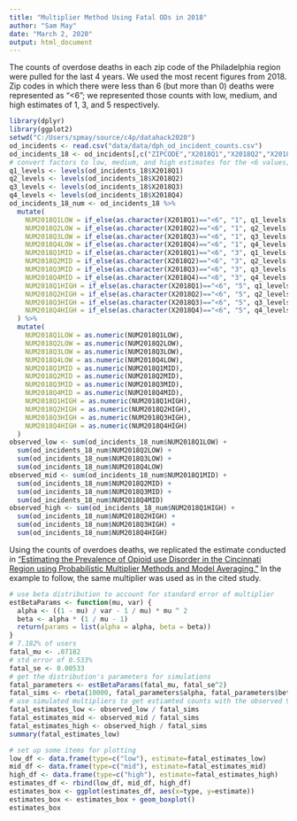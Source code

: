 ```yaml
---
title: "Multiplier Method Using Fatal ODs in 2018"
author: "Sam May"
date: "March 2, 2020"
output: html_document
---
```

The counts of overdose deaths in each zip code of the Philadelphia region were pulled for the last 4 years. We used the most recent figures from 2018. Zip codes in which there were less than 6 (but more than 0) deaths were represented as "<6"; we represented those counts with low, medium, and high estimates of 1, 3, and 5 respectively.

```r
library(dplyr)
library(ggplot2)
setwd("C:/Users/spmay/source/c4p/datahack2020")
od_incidents <- read.csv("data/data/dph_od_incident_counts.csv")
od_incidents_18 <- od_incidents[,c("ZIPCODE","X2018Q1","X2018Q2","X2018Q3","X2018Q4") ]
# convert factors to low, medium, and high estimates for the <6 values; 1, 3, and 5 used as numeric representation
q1_levels <- levels(od_incidents_18$X2018Q1)
q2_levels <- levels(od_incidents_18$X2018Q2)
q3_levels <- levels(od_incidents_18$X2018Q3)
q4_levels <- levels(od_incidents_18$X2018Q4)
od_incidents_18_num <- od_incidents_18 %>%
  mutate(
    NUM2018Q1LOW = if_else(as.character(X2018Q1)=="<6", "1", q1_levels[as.numeric(X2018Q1)] ),
    NUM2018Q2LOW = if_else(as.character(X2018Q2)=="<6", "1", q2_levels[as.numeric(X2018Q2)] ),
    NUM2018Q3LOW = if_else(as.character(X2018Q3)=="<6", "1", q3_levels[as.numeric(X2018Q3)] ),
    NUM2018Q4LOW = if_else(as.character(X2018Q4)=="<6", "1", q4_levels[as.numeric(X2018Q4)] ),
    NUM2018Q1MID = if_else(as.character(X2018Q1)=="<6", "3", q1_levels[as.numeric(X2018Q1)] ),
    NUM2018Q2MID = if_else(as.character(X2018Q2)=="<6", "3", q2_levels[as.numeric(X2018Q2)] ),
    NUM2018Q3MID = if_else(as.character(X2018Q3)=="<6", "3", q3_levels[as.numeric(X2018Q3)] ),
    NUM2018Q4MID = if_else(as.character(X2018Q4)=="<6", "3", q4_levels[as.numeric(X2018Q4)] ),
    NUM2018Q1HIGH = if_else(as.character(X2018Q1)=="<6", "5", q1_levels[as.numeric(X2018Q1)] ),
    NUM2018Q2HIGH = if_else(as.character(X2018Q2)=="<6", "5", q2_levels[as.numeric(X2018Q2)] ),
    NUM2018Q3HIGH = if_else(as.character(X2018Q3)=="<6", "5", q3_levels[as.numeric(X2018Q3)] ),
    NUM2018Q4HIGH = if_else(as.character(X2018Q4)=="<6", "5", q4_levels[as.numeric(X2018Q4)] )
  ) %>%
  mutate(
    NUM2018Q1LOW = as.numeric(NUM2018Q1LOW),
    NUM2018Q2LOW = as.numeric(NUM2018Q2LOW),
    NUM2018Q3LOW = as.numeric(NUM2018Q3LOW),
    NUM2018Q4LOW = as.numeric(NUM2018Q4LOW),
    NUM2018Q1MID = as.numeric(NUM2018Q1MID),
    NUM2018Q2MID = as.numeric(NUM2018Q2MID),
    NUM2018Q3MID = as.numeric(NUM2018Q3MID),
    NUM2018Q4MID = as.numeric(NUM2018Q4MID),
    NUM2018Q1HIGH = as.numeric(NUM2018Q1HIGH),
    NUM2018Q2HIGH = as.numeric(NUM2018Q2HIGH),
    NUM2018Q3HIGH = as.numeric(NUM2018Q3HIGH),
    NUM2018Q4HIGH = as.numeric(NUM2018Q4HIGH)
  )
observed_low <- sum(od_incidents_18_num$NUM2018Q1LOW) +
  sum(od_incidents_18_num$NUM2018Q2LOW) +
  sum(od_incidents_18_num$NUM2018Q3LOW) +
  sum(od_incidents_18_num$NUM2018Q4LOW)
observed_mid <- sum(od_incidents_18_num$NUM2018Q1MID) +
  sum(od_incidents_18_num$NUM2018Q2MID) +
  sum(od_incidents_18_num$NUM2018Q3MID) +
  sum(od_incidents_18_num$NUM2018Q4MID)
observed_high <- sum(od_incidents_18_num$NUM2018Q1HIGH) +
  sum(od_incidents_18_num$NUM2018Q2HIGH) +
  sum(od_incidents_18_num$NUM2018Q3HIGH) +
  sum(od_incidents_18_num$NUM2018Q4HIGH)
```

Using the counts of overdoes deaths, we replicated the estimate conducted in ["Estimating the Prevalence of Opioid use Disorder in the Cincinnati Region using Probabilistic Multiplier Methods and Model Averaging."](https://jheor.org/article/9729-estimating-the-prevalence-of-opioid-use-disorder-in-the-cincinnati-region-using-probabilistic-multiplier-methods-and-model-averaging) In the example to follow, the same multiplier was used as in the cited study.

```r
# use beta distribution to account for standard error of multiplier
estBetaParams <- function(mu, var) {
  alpha <- ((1 - mu) / var - 1 / mu) * mu ^ 2
  beta <- alpha * (1 / mu - 1)
  return(params = list(alpha = alpha, beta = beta))
}
# 7.182% of users 
fatal_mu <- .07182
# std error of 0.533%
fatal_se <- 0.00533
# get the distribution's parameters for simulations
fatal_parameters <- estBetaParams(fatal_mu, fatal_se^2)
fatal_sims <- rbeta(10000, fatal_parameters$alpha, fatal_parameters$beta)
# use simulated multipliers to get estiamted counts with the observed 996 fatal overdoses
fatal_estimates_low <- observed_low / fatal_sims
fatal_estimates_mid <- observed_mid / fatal_sims
fatal_estimates_high <- observed_high / fatal_sims
summary(fatal_estimates_low)
```

```r
# set up some items for plotting
low_df <- data.frame(type=c("low"), estimate=fatal_estimates_low)
mid_df <- data.frame(type=c("mid"), estimate=fatal_estimates_mid)
high_df <- data.frame(type=c("high"), estimate=fatal_estimates_high)
estimates_df <- rbind(low_df, mid_df, high_df)
estimates_box <- ggplot(estimates_df, aes(x=type, y=estimate))
estimates_box <- estimates_box + geom_boxplot()
estimates_box
```

